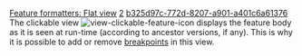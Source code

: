 [[Property:title|Feature formatters: Flat view]]
[[Property:weight|2]]
[[Property:uuid|b325d97c-772d-8207-a901-a401c6a61376]]
The clickable view  [[Image:view-clickable-feature-icon]] displays the feature body as it is seen at run-time (according to ancestor versions, if any). This is why it is possible to add or remove [[Breakpoints|breakpoints]] in this view. 


{{seealso|<br/>
[[Class formatters: Flat view|Class flat view]]  }}




